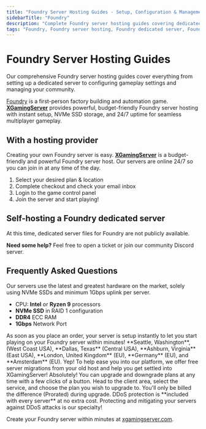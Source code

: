 ```yaml
---
title: "Foundry Server Hosting Guides - Setup, Configuration & Management"
sidebarTitle: "Foundry"
description: "Complete Foundry server hosting guides covering dedicated server setup, configuration settings, and troubleshooting."
tags: "Foundry, Foundry server hosting, Foundry dedicated server, Foundry multiplayer"
---
```


# Foundry Server Hosting Guides

Our comprehensive Foundry server hosting guides cover everything from setting up a dedicated server to configuring gameplay settings and managing your community.

[Foundry](https://store.steampowered.com/app/983870/FOUNDRY/) is a first-person factory building and automation game. **[XGamingServer](https://xgamingserver.com/)** provides powerful, budget-friendly Foundry server hosting with instant setup, NVMe SSD storage, and 24/7 uptime for seamless multiplayer gameplay.

## With a hosting provider
Creating your own Foundry server is easy. **[XGamingServer](https://xgamingserver.com/)** is a budget-friendly and powerful Foundry server host. Our servers are online 24/7 so you can join in at any time of the day.

1. Select your desired plan & location
2. Complete checkout and check your email inbox
3. Login to the game control panel
4. Join the server and start playing!

## Self-hosting a Foundry dedicated server

At this time, dedicated server files for Foundry are not publicly available.

**Need some help?** Feel free to open a ticket or join our community Discord server.

## Frequently Asked Questions

<AccordionGroup>

<Accordion title="What are the specs on the servers?">
Our servers use the latest and greatest hardware on the market, solely using NVMe SSDs and minimum 1Gbps uplink per server.

- CPU: **Intel** or **Ryzen 9** processors
- **NVMe SSD** in RAID 1 configuration
- **DDR4** ECC RAM
- **1Gbps** Network Port
</Accordion>

<Accordion title="How long does setup take?">
As soon as you place an order, your server is setup instantly to let you start playing on your Foundry server within minutes!
</Accordion>

<Accordion title="What locations are the servers in?">
**Seattle, Washington**, (West Coast USA), **Dallas, Texas** (Central USA), **Ashburn, Virginia** (East USA), **London, United Kingdom** (EU), **Germany** (EU), and **Amsterdam** (EU).
</Accordion>

<Accordion title="Can I migrate my existing server to XGamingServer?">
Yep! To help ease you into our platform, we offer free server migrations from your old host and help you get settled into XGamingServer!
</Accordion>

<Accordion title="Can I upgrade/downgrade my server later on?">
Absolutely! You can upgrade and downgrade plans at any time with a few clicks of a button. Head to the client area, select the service, and choose the plan you wish to upgrade to. You'll only be billed the difference (Prorated) during upgrade.
</Accordion>

<Accordion title="Are the servers DDoS protected?">
DDoS protection is **included with every server** at no extra cost. Protecting and mitigating your servers against DDoS attacks is our specialty!
</Accordion>

</AccordionGroup>

Create your Foundry server within minutes at [xgamingserver.com](https://xgamingserver.com/).
